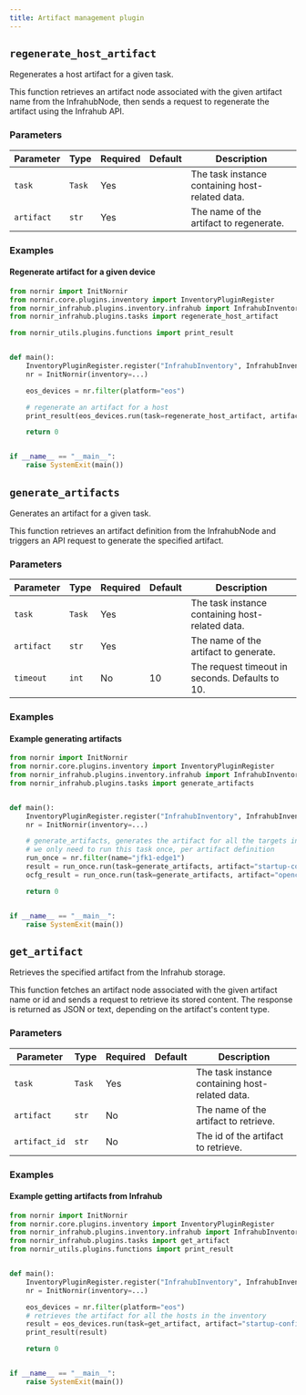 ```yaml
---
title: Artifact management plugin
---
```


## `regenerate_host_artifact`

Regenerates a host artifact for a given task.

This function retrieves an artifact node associated with the given artifact name from the InfrahubNode,
then sends a request to regenerate the artifact using the Infrahub API.

### Parameters

| Parameter | Type | Required | Default | Description |
|-----------|------|----------|---------|-------------|
| `task` | `Task` | Yes |  | The task instance containing host-related data. |
| `artifact` | `str` | Yes |  | The name of the artifact to regenerate. |

### Examples

#### Regenerate artifact for a given device

```python
from nornir import InitNornir
from nornir.core.plugins.inventory import InventoryPluginRegister
from nornir_infrahub.plugins.inventory.infrahub import InfrahubInventory
from nornir_infrahub.plugins.tasks import regenerate_host_artifact

from nornir_utils.plugins.functions import print_result


def main():
    InventoryPluginRegister.register("InfrahubInventory", InfrahubInventory)
    nr = InitNornir(inventory=...)

    eos_devices = nr.filter(platform="eos")

    # regenerate an artifact for a host
    print_result(eos_devices.run(task=regenerate_host_artifact, artifact="startup-config"))

    return 0


if __name__ == "__main__":
    raise SystemExit(main())
```

## `generate_artifacts`

Generates an artifact for a given task.

This function retrieves an artifact definition from the InfrahubNode and triggers
an API request to generate the specified artifact.

### Parameters

| Parameter | Type | Required | Default | Description |
|-----------|------|----------|---------|-------------|
| `task` | `Task` | Yes |  | The task instance containing host-related data. |
| `artifact` | `str` | Yes |  | The name of the artifact to generate. |
| `timeout` | `int` | No | 10 | The request timeout in seconds. Defaults to 10. |

### Examples

#### Example generating artifacts

```python
from nornir import InitNornir
from nornir.core.plugins.inventory import InventoryPluginRegister
from nornir_infrahub.plugins.inventory.infrahub import InfrahubInventory
from nornir_infrahub.plugins.tasks import generate_artifacts


def main():
    InventoryPluginRegister.register("InfrahubInventory", InfrahubInventory)
    nr = InitNornir(inventory=...)

    # generate_artifacts, generates the artifact for all the targets in the Artifact definition
    # we only need to run this task once, per artifact definition
    run_once = nr.filter(name="jfk1-edge1")
    result = run_once.run(task=generate_artifacts, artifact="startup-config", timeout=20)
    ocfg_result = run_once.run(task=generate_artifacts, artifact="openconfig-interfaces", timeout=20)

    return 0


if __name__ == "__main__":
    raise SystemExit(main())
```

## `get_artifact`

Retrieves the specified artifact from the Infrahub storage.

This function fetches an artifact node associated with the given artifact name or id and
sends a request to retrieve its stored content. The response is returned as JSON or text,
depending on the artifact's content type.

### Parameters

| Parameter | Type | Required | Default | Description |
|-----------|------|----------|---------|-------------|
| `task` | `Task` | Yes |  | The task instance containing host-related data. |
| `artifact` | `str` | No |  | The name of the artifact to retrieve. |
| `artifact_id` | `str` | No |  | The id of the artifact to retrieve. |

### Examples

#### Example getting artifacts from Infrahub

```python
from nornir import InitNornir
from nornir.core.plugins.inventory import InventoryPluginRegister
from nornir_infrahub.plugins.inventory.infrahub import InfrahubInventory
from nornir_infrahub.plugins.tasks import get_artifact
from nornir_utils.plugins.functions import print_result


def main():
    InventoryPluginRegister.register("InfrahubInventory", InfrahubInventory)
    nr = InitNornir(inventory=...)

    eos_devices = nr.filter(platform="eos")
    # retrieves the artifact for all the hosts in the inventory
    result = eos_devices.run(task=get_artifact, artifact="startup-config")
    print_result(result)

    return 0


if __name__ == "__main__":
    raise SystemExit(main())
```
